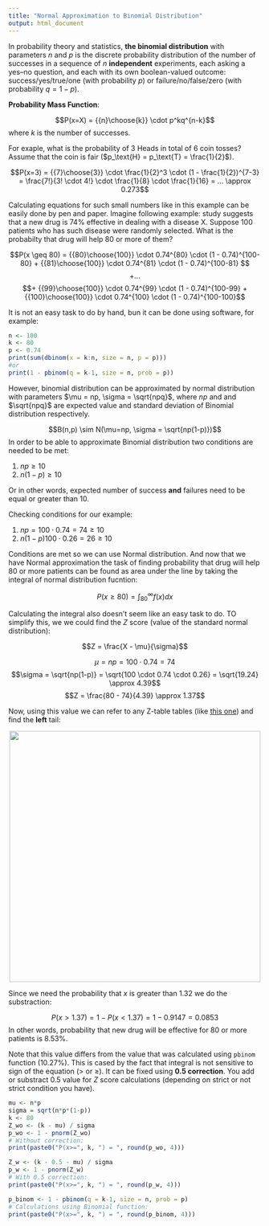 ```yaml
---
title: "Normal Approximation to Binomial Distribution"
output: html_document
---
```


In probability theory and statistics, **the binomial distribution** with parameters $n$ and $p$ is the discrete probability distribution of the number of successes in a sequence of $n$ **independent** experiments, each asking a yes–no question, and each with its own boolean-valued outcome: success/yes/true/one (with probability $p$) or failure/no/false/zero (with probability $q = 1 − p$).

**Probability Mass Function**:

$$P(x=X) = {{n}\choose{k}} \cdot p^kq^{n-k}$$ 
where $k$ is the number of successes.

For exaple, what is the probability of 3 Heads in total of 6 coin tosses? Assume that the coin is fair ($p_\text{H} = p_\text{T} = \frac{1}{2}$).

$$P(x=3) = {{7}\choose{3}} \cdot \frac{1}{2}^3 \cdot (1 - \frac{1}{2})^{7-3} = \frac{7!}{3! \cdot 4!} \cdot \frac{1}{8} \cdot \frac{1}{16} = ... \approx 0.273$$ 

Calculating equations for such small numbers like in this example can be easily done by pen and paper. Imagine following example: study suggests that a new drug is 74% effective in dealing with a disease X. Suppose 100 patients who has such disease were randomly selected. What is the probabilty that drug will help 80 or more of them?

$$P(x \geq 80) = {{80}\choose{100}} \cdot 0.74^{80} \cdot (1 - 0.74)^{100-80} + {{81}\choose{100}} \cdot 0.74^{81} \cdot (1 - 0.74)^{100-81} $$ 
$$ + ... $$ 
$$+ {{99}\choose{100}} \cdot 0.74^{99} \cdot (1 - 0.74)^{100-99} + {{100}\choose{100}} \cdot 0.74^{100} \cdot (1 - 0.74)^{100-100}$$ 

It is not an easy task to do by hand, bun it can be done using software, for example:

```r
n <- 100
k <- 80
p <- 0.74
print(sum(dbinom(x = k:n, size = n, p = p)))
#or
print(1 - pbinom(q = k-1, size = n, prob = p))
```

However, binomial distribution can be approximated by normal distribution with parameters $\mu = np, \sigma = \sqrt{npq}$, where $np$ and \sqrt{npq} and $\sqrt{npq}$ are expected value and standard deviation of Binomial distribution respectively.

$$B(n,p) \sim N(\mu=np, \sigma = \sqrt{np(1-p)})$$
In order to be able to approximate Binomial distribution two conditions are needed to be met:

1. $np \geq 10$
2. $n(1-p) \geq 10$

Or in other words, expected number of success **and** failures need to be equal or greater than 10.

Checking conditions for our example:

1. $np = 100 \cdot 0.74 = 74 \geq 10$
2. $n(1-p) 100 \cdot 0.26 = 26 \geq 10$

Conditions are met so we can use Normal distribution. And now that we have Normal approximation the task of finding probability that drug will help 80 or more patients can be found as area under the line by taking the integral of normal distribution fucntion:

$$P(x \geq 80) = \int_{80}^{\infty} f(x)dx$$

Calculating the integral also doesn't seem like an easy task to do. TO simplify this, we we could find the $Z$ score (value of the standard normal distribution):

$$Z = \frac{X - \mu}{\sigma}$$

$$\mu = np = 100 \cdot 0.74 = 74$$
$$\sigma = \sqrt{np(1-p)} = \sqrt{100 \cdot 0.74 \cdot 0.26} = \sqrt{19.24} \approx 4.39$$
$$Z = \frac{80 - 74}{4.39} \approx 1.37$$

Now, using this value we can refer to any Z-table tables (like [this one](http://www.z-table.com/)) and find the **left** tail:

<center><img src="screen.png" width="500"></img></center>

Since we need the probability that $x$ is greater than 1.32 we do the substraction:

$$P(x>1.37) = 1 - P(x<1.37) = 1 - 0.9147 = 0.0853$$
In other words, probability that new drug will be effective for 80 or more patients is 8.53%.

Note that this value differs from the value that was calculated using `pbinom` function (10.27%). This is cased by the fact that integral is not sensitive to sign of the equation ($>$ or $\geq$). It can be fixed using **0.5 correction**. You add or substract 0.5 value for $Z$ score calculations (depending on strict or not strict condition you have).

```r
mu <- n*p
sigma = sqrt(n*p*(1-p))
k <- 80
Z_wo <- (k - mu) / sigma
p_wo <- 1 - pnorm(Z_wo)
# Without correction: 
print(paste0("P(x>=", k, ") = ", round(p_wo, 4))) 

Z_w <- (k - 0.5 - mu) / sigma
p_w <- 1 - pnorm(Z_w)
# With 0.5 correction:
print(paste0("P(x>=", k, ") = ", round(p_w, 4))) 

p_binom <- 1 - pbinom(q = k-1, size = n, prob = p)
# Calculations using Binomial function:
print(paste0("P(x>=", k, ") = ", round(p_binom, 4))) 
```

